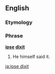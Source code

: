 ==English==
===Etymology===
{{L.}}
===Phrase===
'''[[ipse]] [[dixit]]'''
#He himself said it.

[[ja:ipse dixit]]